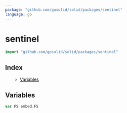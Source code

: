 ```yaml
---
package: "github.com/gosolid/solid/packages/sentinel"
language: go
---
```


# sentinel

```go
import "github.com/gosolid/solid/packages/sentinel"
```

## Index

<ul>

- [Variables](<#Variables>)



</ul>

<a id="Variables" />

## Variables

<a name="FS"></a>

```go
var FS embed.FS
```

